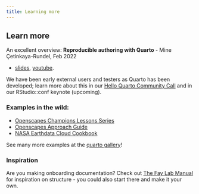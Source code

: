 ```yaml
---
title: Learning more
---
```


## Learn more

An excellent overview: **Reproducible authoring with Quarto** - Mine Çetinkaya-Rundel, Feb 2022

-   [slides](https://mine-cetinkaya-rundel.github.io/2022-repro-toronto/#/title-slide), [youtube](https://www.youtube.com/watch?v=6p4vOKS6Xls).

We have been early external users and testers as Quarto has been developed; learn more about this in our [Hello Quarto Community Call](https://www.openscapes.org/blog/2022/06/22/hello-quarto/) and in our RStudio::conf keynote (upcoming).

### Examples in the wild:

-   [Openscapes Champions Lessons Series](https://openscapes.github.io/series)
-   [Openscapes Approach Guide](https://openscapes.github.io/approach-guide/)\
-   [NASA Earthdata Cloud Cookbook](https://nasa-openscapes.github.io/earthdata-cloud-cookbook/)

See many more examples at the [quarto gallery](https://quarto.org/docs/gallery/)!

### Inspiration

Are you making onboarding documentation? Check out [The Fay Lab Manual](https://thefaylab.github.io/lab-manual/) for inspiration on structure - you could also start there and make it your own.

